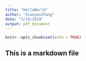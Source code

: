 ```yaml
---
title: "HelloWorld"
author: "XiaoyanZhang"
date: "5/14/2019"
output: pdf_document
---
```


```r
knitr::opts_chunk$set(echo = TRUE)
```

## This is a markdown file

